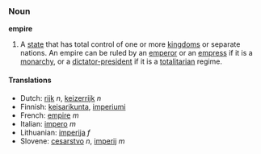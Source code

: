 ===Noun===
'''empire'''

#A [[state]] that has total control of one or more [[kingdoms]] or separate nations.  An empire can be ruled by an [[emperor]] or an [[empress]] if it is a [[monarchy]], or a [[dictator-president]] if it is a [[totalitarian]] regime.

====Translations====
*Dutch: [[rijk]] ''n'', [[keizerrijk]] ''n''
*Finnish: [[keisarikunta]], [[imperiumi]]
*French: [[empire]] ''m''
*Italian: [[impero]] ''m''
*Lithuanian: [[imperija]] ''f''
*Slovene: [[cesarstvo]] ''n'', [[imperij]] ''m''